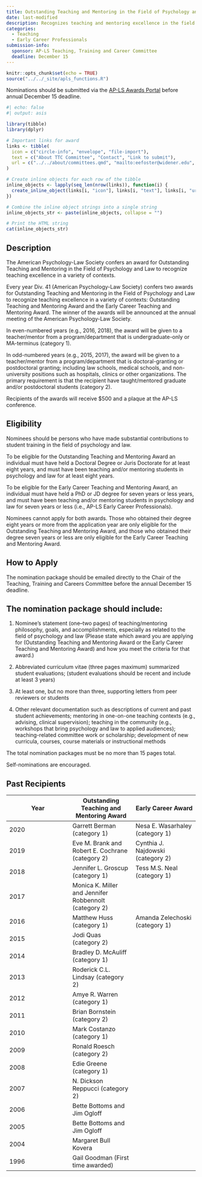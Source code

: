 ```yaml
---
title: Outstanding Teaching and Mentoring in the Field of Psychology and Law
date: last-modified
description: Recognizes teaching and mentoring excellence in the field of psychology and law. 
categories: 
  - Teaching
  - Early Career Professionals
submission-info:
  sponsor: AP-LS Teaching, Training and Career Committee
  deadline: December 15
---
```


```r
knitr::opts_chunk$set(echo = TRUE)
source("../../_site/apls_functions.R")
```

::: vspace
:::

::: callout-note
Nominations should be submitted via the [AP-LS Awards Portal](https://awards.ap-ls.org/default.asp) before annual December 15 deadline. 

```r
#| echo: false
#| output: asis

library(tibble)
library(dplyr)

# Important links for award
links <- tibble(
  icon = c("circle-info", "envelope", "file-import"),
  text = c("About TTC Committee", "Contact", "Link to submit"),
  url = c("../../about/committees.qmd", "mailto:eefoster@widener.edu", "mailto:eefoster@widener.edu")
)

# Create inline objects for each row of the tibble
inline_objects <- lapply(seq_len(nrow(links)), function(i) {
  create_inline_object(links[i, "icon"], links[i, "text"], links[i, "url"])
})

# Combine the inline object strings into a single string
inline_objects_str <- paste(inline_objects, collapse = "")

# Print the HTML string
cat(inline_objects_str)
```
:::

::: vspace
:::

::: panel-tabset
## Description

The American Psychology-Law Society confers an award for Outstanding Teaching and Mentoring in the Field of Psychology and Law to recognize teaching excellence in a variety of contexts.

Every year Div. 41 (American Psychology-Law Society) confers two awards for Outstanding Teaching and Mentoring in the Field of Psychology and Law to recognize teaching excellence in a variety of contexts: Outstanding Teaching and Mentoring Award and the Early Career Teaching and Mentoring Award. The winner of the awards will be announced at the annual meeting of the American Psychology-Law Society.

In even-numbered years (e.g., 2016, 2018), the award will be given to a teacher/mentor from a program/department that is undergraduate-only or MA-terminus (category 1).

In odd-numbered years (e.g., 2015, 2017), the award will be given to a teacher/mentor from a program/department that is doctoral-granting or postdoctoral granting; including law schools, medical schools, and non-university positions such as hospitals, clinics or other organizations. The primary requirement is that the recipient have taught/mentored graduate and/or postdoctoral students (category 2).

Recipients of the awards will receive $500 and a plaque at the AP-LS conference.



## Eligibility

Nominees should be persons who have made substantial contributions to student training in the field of psychology and law.

To be eligible for the Outstanding Teaching and Mentoring Award an individual must have held a Doctoral Degree or Juris Doctorate for at least eight years, and must have been teaching and/or mentoring students in psychology and law for at least eight years.</p>

To be eligible for the Early Career Teaching and Mentoring Award, an individual must have held a PhD or JD degree for seven years or less years, and must have been teaching and/or mentoring students in psychology and law for seven years or less (i.e., AP-LS Early Career Professionals).

Nominees cannot apply for both awards. Those who obtained their degree eight years or more from the application year are only eligible for the Outstanding Teaching and Mentoring Award, and those who obtained their degree seven years or less are only eligible for the Early Career Teaching and Mentoring Award.

## How to Apply
The nomination package should be emailed directly to the Chair of the Teaching, Training and Careers Committee before the annual December 15 deadline. 

:::{.callout-info}
## The nomination package should include: 

1.    Nominee’s statement (one–two pages) of teaching/mentoring philosophy, goals, and accomplishments, especially as related to the field of psychology and law (Please state which award you are applying for (Outstanding Teaching and Mentoring Award or the Early Career Teaching and Mentoring Award) and how you meet the criteria for that award.)

2.    Abbreviated curriculum vitae (three pages maximum)
summarized student evaluations; (student evaluations should be recent and include at least 3 years)
3.    At least one, but no more than three, supporting letters from peer reviewers or students</p></li>
4.    Other relevant documentation such as descriptions of current and past student achievements; mentoring in one-on-one teaching contexts (e.g., advising, clinical supervision); teaching in the community (e.g., workshops that bring psychology and law to applied audiences); teaching-related committee work or scholarship; development of new curricula, courses, course materials or instructional methods

The total nomination packages must be no more than 15 pages total. 

Self-nominations are encouraged.

:::
:::

## Past Recipients

| Year | Outstanding Teaching and Mentoring Award              | Early Career Award                |
|------------------------|------------------------|------------------------|
| 2020 | Garrett Berman (category 1)                           | Nesa E. Wasarhaley (category 1)   |
| 2019 | Eve M. Brank and Robert E. Cochrane (category 2)      | Cynthia J. Najdowski (category 2) |
| 2018 | Jennifer L. Groscup (category 1)                      | Tess M.S. Neal (category 1)       |
| 2017 | Monica K. Miller and Jennifer Robbennolt (category 2) |                                   |
| 2016 | Matthew Huss (category 1)                             | Amanda Zelechoski (category 1)    |
| 2015 | Jodi Quas (category 2)                                |                                   |
| 2014 | Bradley D. McAuliff (category 1)                      |                                   |
| 2013 | Roderick C.L. Lindsay (category 2)                    |                                   |
| 2012 | Amye R. Warren (category 1)                           |                                   |
| 2011 | Brian Bornstein (category 2)                          |                                   |
| 2010 | Mark Costanzo (category 1)                            |                                   |
| 2009 | Ronald Roesch (category 2)                            |                                   |
| 2008 | Edie Greene (category 1)                              |                                   |
| 2007 | N. Dickson Reppucci (category 2)                      |                                   |
| 2006 | Bette Bottoms and Jim Ogloff                          |                                   |
| 2005 | Bette Bottoms and Jim Ogloff                          |                                   |
| 2004 | Margaret Bull Kovera                                  |                                   |
| 1996 | Gail Goodman (First time awarded)                     |                                   |

